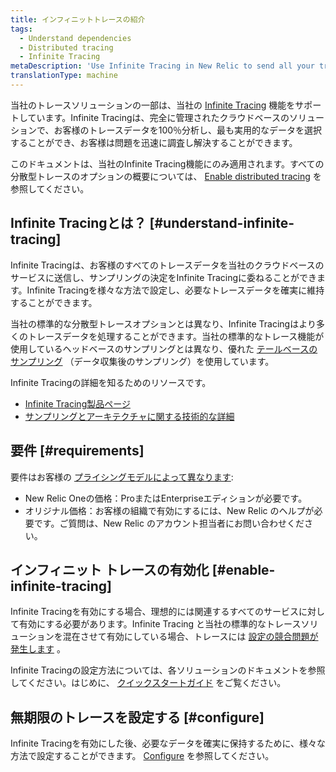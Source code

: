```yaml
---
title: インフィニットトレースの紹介
tags:
  - Understand dependencies
  - Distributed tracing
  - Infinite Tracing
metaDescription: 'Use Infinite Tracing in New Relic to send all your trace data to our cloud-based service, and rely on Infinite Tracing to make sampling decisions.'
translationType: machine
---
```


当社のトレースソリューションの一部は、当社の [Infinite Tracing](https://newrelic.com/products/edge-infinite-tracing) 機能をサポートしています。Infinite Tracingは、完全に管理されたクラウドベースのソリューションで、お客様のトレースデータを100％分析し、最も実用的なデータを選択することができ、お客様は問題を迅速に調査し解決することができます。

このドキュメントは、当社のInfinite Tracing機能にのみ適用されます。すべての分散型トレースのオプションの概要については、 [Enable distributed tracing](/docs/understand-dependencies/distributed-tracing/enable-configure/overview-enable-distributed-tracing) を参照してください。

## Infinite Tracingとは？ [#understand-infinite-tracing]

Infinite Tracingは、お客様のすべてのトレースデータを当社のクラウドベースのサービスに送信し、サンプリングの決定をInfinite Tracingに委ねることができます。Infinite Tracingを様々な方法で設定し、必要なトレースデータを確実に維持することができます。

当社の標準的な分散型トレースオプションとは異なり、Infinite Tracingはより多くのトレースデータを処理することができます。当社の標準的なトレース機能が使用しているヘッドベースのサンプリングとは異なり、優れた [テールベースのサンプリング](/docs/understand-dependencies/distributed-tracing/get-started/how-new-relic-distributed-tracing-works#sampling) （データ収集後のサンプリング）を使用しています。

Infinite Tracingの詳細を知るためのリソースです。

* [Infinite Tracing製品ページ](https://newrelic.com/products/edge-infinite-tracing)
* [サンプリングとアーキテクチャに関する技術的な詳細](/docs/understand-dependencies/distributed-tracing/get-started/how-new-relic-distributed-tracing-works#sampling)

## 要件 [#requirements]

要件はお客様の [プライシングモデルによって異なります](/docs/accounts/original-accounts-billing/original-product-based-pricing/overview-changes-pricing-user-model/#pricing-plans):

* New Relic Oneの価格：ProまたはEnterpriseエディションが必要です。
* オリジナル価格：お客様の組織で有効にするには、New Relic のヘルプが必要です。ご質問は、New Relic のアカウント担当者にお問い合わせください。

## インフィニット トレースの有効化 [#enable-infinite-tracing]

Infinite Tracingを有効にする場合、理想的には関連するすべてのサービスに対して有効にする必要があります。Infinite Tracing と当社の標準的なトレースソリューションを混在させて有効にしている場合、トレースには [設定の競合問題が発生します](/docs/understand-dependencies/distributed-tracing/troubleshooting/infinite-tracing-trace-configuration-conflicts) 。

Infinite Tracingの設定方法については、各ソリューションのドキュメントを参照してください。はじめに、 [クイックスタートガイド](/docs/distributed-tracing/enable-configure/quick-start) をご覧ください。

## 無期限のトレースを設定する [#configure]

Infinite Tracingを有効にした後、必要なデータを確実に保持するために、様々な方法で設定することができます。 [Configure](/docs/configure-trace-observer#configure) を参照してください。